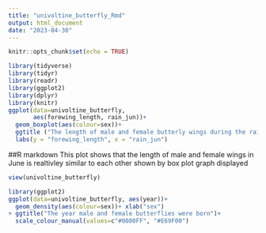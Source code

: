 ```yaml
---
title: "univoltine_butterfly_Rmd"
output: html_document
date: "2023-04-30"
---
```


```r
knitr::opts_chunk$set(echo = TRUE)
```

```r
library(tidyverse)
library(tidyr)
library(readr)
library(ggplot2)
library(dplyr)
library(knitr)
ggplot(data=univoltine_butterfly,
       aes(forewing_length, rain_jun))+
  geom_boxplot(aes(colour=sex))+
  ggtitle ("The length of male and female butterly wings during the rain in June")+
  labs(y = "forewing_length", x = "rain_jun")
```

##R markdown
This plot shows that the length of male and female wings in June is realtivley similar to each other shown by box plot graph displayed 

```r
view(univoltine_butterfly)

library(ggplot2)
ggplot(data=univoltine_butterfly, aes(year))+
  geom_density(aes(colour=sex))+ xlab("sex")
+ ggtitle("The year male and female butterflies were born")+
  scale_colour_manual(values=c"#0000FF", "#E69F00")
```

